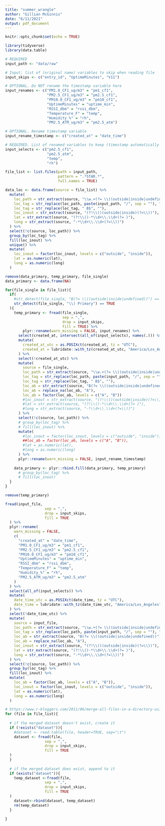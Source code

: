 ```yaml
---
title: "summer_wrangle"
author: "Gillian McGinnis"
date: "6/11/2021"
output: pdf_document
---
```


```r
knitr::opts_chunk$set(echo = TRUE)

library(tidyverse)
library(data.table)
```

```r
# REQUIRED
input_path <- "data/raw"

# Input: list of (original name) variables to skip when reading file
input_skips <- c("entry_id", "UptimeMinutes", "V11")

# OPTIONAL. Do NOT rename the timestamp variable here
input_renames <- c("PM1.0_CF1_ug/m3" = "pm1_cf1",
                   "PM2.5_CF1_ug/m3" = "pm2.5_cf1",
                   "PM10.0_CF1_ug/m3" = "pm10_cf1",
                   "UptimeMinutes" = "uptime_min",
                   "RSSI_dbm" = "rssi_dbm",
                   "Temperature_F" = "temp",
                   "Humidity_%" = "rh",
                   "PM2.5_ATM_ug/m3" = "pm2.5_atm")

# OPTIONAL. Rename timestamp variable
input_rename_timestamp <- c("created_at" = "date_time")

# REQUIRED. List of renamed variables to keep (timestamp automatically kept)
input_selects <- c("pm2.5_cf1",
                   "pm2.5_atm",
                   "temp",
                   "rh")

file_list <- list.files(path = input_path,
                        pattern = ".*STAR.*",
                        full.names = TRUE)
```

```r
data_loc <- data.frame(source = file_list) %>% 
  mutate(
    loc_path = str_extract(source, "\\w.+(?= \\((outside|inside|undefined))"),
    loc_tag = str_replace(loc_path, paste(input_path, "/", sep = ""), ""),
    loc_tag = str_replace(loc_tag, " B$", ""),
    loc_inout = str_extract(source, "(?!\\()(outside|inside)(?=\\))"),
    lat = str_extract(source, "(?!\\()-*\\d+\\.\\d+(?= )"),
    long = str_extract(source, "-*\\d+\\.\\d+(?=\\))")
  ) %>% 
  select(!c(source, loc_path)) %>% 
  group_by(loc_tag) %>%
  fill(loc_inout) %>%
  unique() %>% 
  mutate(
    loc_inout = factor(loc_inout, levels = c("outside", "inside")),
    lat = as.numeric(lat),
    long = as.numeric(long)
  )
```


```r
remove(data_primary, temp_primary, file_single)
data_primary <- data.frame(NA)

for(file_single in file_list){
  if(
    #str_detect(file_single, "B(?= \\((outside|inside|undefined))") == FALSE &
    str_detect(file_single, "\\) Primary") == TRUE
  ){
    temp_primary <- fread(file_single,
                          sep = ",",
                          drop = input_skips,
                          fill = TRUE) %>% 
        plyr::rename(warn_missing = FALSE, input_renames) %>% 
      select(created_at, intersect(all_of(input_selects), names(.))) %>%
      mutate(
        created_at_utc = as.POSIXct(created_at, tz = "UTC"),
        created_at = lubridate::with_tz(created_at_utc, "America/Los_Angeles")
      ) %>% 
      select(!created_at_utc) %>% 
      mutate(
        source = file_single,
        loc_path = str_extract(source, "\\w.+(?= \\((outside|inside|undefined))"),
        loc_tag = str_replace(loc_path, paste(input_path, "/", sep = ""), ""),
        loc_tag = str_replace(loc_tag, " B$", ""),
        loc_ab = str_extract(source, "B(?= \\((outside|inside|undefined))"),
        loc_ab = replace_na(loc_ab, "A"),
        loc_ab = factor(loc_ab, levels = c("A", "B"))
        #loc_inout = str_extract(source, "(?!\\()(outside|inside)(?=\\))"),
        #lat = str_extract(source, "(?!\\()-*\\d+\\.\\d+(?= )"),
        #long = str_extract(source, "-*\\d+\\.\\d+(?=\\))")
      ) %>% 
      select(!c(source, loc_path)) %>% 
      # group_by(loc_tag) %>%
      # fill(loc_inout) %>%
      mutate(
        #loc_inout = factor(loc_inout, levels = c("outside", "inside")),
        ##loc_ab = factor(loc_ab, levels = c("A", "B")),
        #lat = as.numeric(lat),
        #long = as.numeric(long)
      ) %>% 
      plyr::rename(warn_missing = FALSE, input_rename_timestamp)
    
    data_primary <- plyr::rbind.fill(data_primary, temp_primary)
      # group_by(loc_tag) %>%
      # fill(loc_inout)
  }
}

remove(temp_primary) 
```

```r
fread(input_file,
                  sep = ",",
                  drop = input_skips,
                  fill = TRUE
  ) %>% 
  plyr::rename(
    warn_missing = FALSE,
    c(
      "created_at" = "date_time",
      "PM1.0_CF1_ug/m3" = "pm1_cf1",
      "PM2.5_CF1_ug/m3" = "pm2.5_cf1",
      "PM10.0_CF1_ug/m3" = "pm10_cf1",
      "UptimeMinutes" = "uptime_min",
      "RSSI_dbm" = "rssi_dbm",
      "Temperature_F" = "temp",
      "Humidity_%" = "rh",
      "PM2.5_ATM_ug/m3" = "pm2.5_atm"
    )
  ) %>%
  select(all_of(input_selects)) %>%
  mutate(
    date_time_utc = as.POSIXct(date_time, tz = "UTC"),
    date_time = lubridate::with_tz(date_time_utc, "America/Los_Angeles")
  ) %>% 
  select(!date_time_utc) %>% 
  mutate(
    source = input_file,
    loc_path = str_extract(source, "\\w.+(?= \\((outside|inside|undefined))"),
    loc_tag = str_replace(loc_path, paste(input_path, "/", sep = ""), ""),
    loc_ab = str_extract(source, "B(?= \\((outside|inside|undefined))"),
    loc_ab = replace_na(loc_ab, "A"),
    loc_inout = str_extract(source, "(?!\\()(outside|inside)(?=\\))"),
    lat = str_extract(source, "(?!\\()-*\\d+\\.\\d+(?= )"),
    long = str_extract(source, "-*\\d+\\.\\d+(?=\\))")
  ) %>% 
  select(!c(source, loc_path)) %>% 
  group_by(loc_tag) %>% 
  fill(loc_inout) %>% 
  mutate(
    loc_ab = factor(loc_ab, levels = c("A", "B")),
    loc_inout = factor(loc_inout, levels = c("outside", "inside")),
    lat = as.numeric(lat),
    long = as.numeric(long)
  )
```

```r
# https://www.r-bloggers.com/2011/06/merge-all-files-in-a-directory-using-r-into-a-single-dataframe/
for (file in file_list){
      
  # if the merged dataset doesn't exist, create it
  if (!exists("dataset")){
    #dataset <- read.table(file, header=TRUE, sep="\t")
    dataset <- fread(file,
                  sep = ",",
                  drop = input_skips,
                  fill = TRUE
  )
  }
  
  # if the merged dataset does exist, append to it
  if (exists("dataset")){
    temp_dataset <-fread(file,
                  sep = ",",
                  drop = input_skips,
                  fill = TRUE
  )
    dataset<-rbind(dataset, temp_dataset)
    rm(temp_dataset)
  }

}
```
